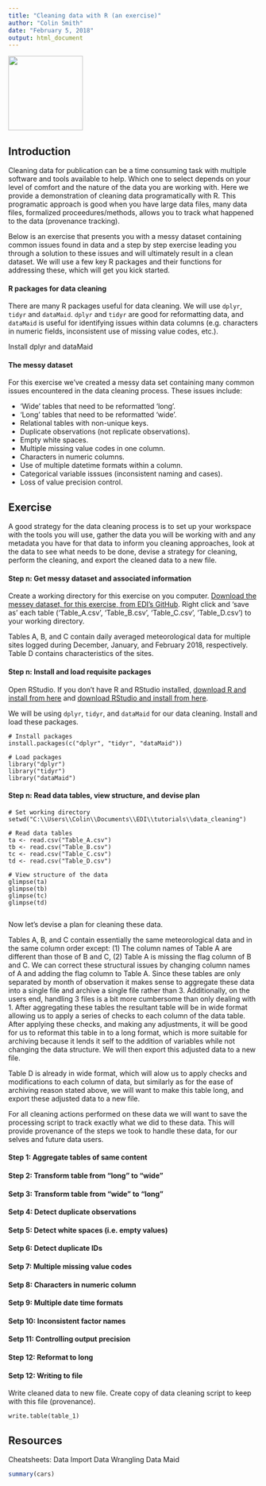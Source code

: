 ```yaml
---
title: "Cleaning data with R (an exercise)"
author: "Colin Smith"
date: "February 5, 2018"
output: html_document
---
```


<div align="left">
<img src="cropped-edi-logo-svg.png" width=150>
</div>


## Introduction

Cleaning data for publication can be a time consuming task with multiple software and tools available to help. Which one to select depends on your level of comfort and the nature of the data you are working with. Here we provide a demonstration of cleaning data programatically with R. This programatic approach is good when you have large data files, many data files, formalized proceedures/methods, allows you to track what happened to the data (provenance tracking).

Below is an exercise that presents you with a messy dataset containing common issues found in data and a step by step exercise leading you through a solution to these issues and will ultimately result in a clean dataset. We will use a few key R packages and their functions for addressing these, which will get you kick started.


#### R packages for data cleaning

There are many R packages useful for data cleaning. We will use `dplyr`, `tidyr` and `dataMaid`. `dplyr` and `tidyr` are good for reformatting data, and `dataMaid` is useful for identifying issues within data columns (e.g. characters in numeric fields, inconsistent use of missing value codes, etc.).

Install dplyr and dataMaid


#### The messy dataset

For this exercise we've created a messy data set containing many common issues encountered in the data cleaning process. These issues include:

* 'Wide' tables that need to be reformatted 'long'.
* 'Long' tables that need to be reformatted 'wide'.
* Relational tables with non-unique keys.
* Duplicate observations (not replicate observations).
* Empty white spaces.
* Multiple missing value codes in one column.
* Characters in numeric columns.
* Use of multiple datetime formats within a column.
* Categorical variable isssues (inconsistent naming and cases).
* Loss of value precision control.


## Exercise

A good strategy for the data cleaning process is to set up your workspace with the tools you will use, gather the data you will be working with and any metadata you have for that data to inform you cleaning approaches, look at the data to see what needs to be done, devise a strategy for cleaning, perform the cleaning, and export the cleaned data to a new file.

#### Step n: Get messy dataset and associated information

Create a working directory for this exercise on you computer. [Download the messey dataset, for this exercise, from EDI's GitHub](https://github.com/EDIorg/tutorials/tree/master/data_cleaning). Right click and 'save as' each table ('Table_A.csv', 'Table_B.csv', 'Table_C.csv', 'Table_D.csv') to your working directory.

Tables A, B, and C contain daily averaged meteorological data for multiple sites logged during December, January, and February 2018, respectively. Table D contains characteristics of the sites.

#### Step n: Install and load requisite packages

Open RStudio. If you don't have R and RStudio installed, [download R and install from here](https://cran.r-project.org/mirrors.html) and [download RStudio and install from here](https://www.rstudio.com/products/rstudio/download/).

We will be using `dplyr`, `tidyr`, and `dataMaid` for our data cleaning. Install and load these packages.

```
# Install packages
install.packages(c("dplyr", "tidyr", "dataMaid"))

# Load packages
library("dplyr")
library("tidyr")
library("dataMaid")

```

#### Step n: Read data tables, view structure, and devise plan


```echo
# Set working directory
setwd("C:\\Users\\Colin\\Documents\\EDI\\tutorials\\data_cleaning")

# Read data tables
ta <- read.csv("Table_A.csv")
tb <- read.csv("Table_B.csv")
tc <- read.csv("Table_C.csv")
td <- read.csv("Table_D.csv")

# View structure of the data
glimpse(ta)
glimpse(tb)
glimpse(tc)
glimpse(td)
                 
```

Now let's devise a plan for cleaning these data. 

Tables A, B, and C contain essentially the same meteorological data and in the same column order except: (1) The column names of Table A are different than those of B and C, (2) Table A is missing the flag column of B and C. We can correct these structural issues by changing column names of A and adding the flag column to Table A. Since these tables are only separated by month of observation it makes sense to aggregate these data into a single file and archive a single file rather than 3. Additionally, on the users end, handling 3 files is a bit more cumbersome than only dealing with 1. After aggregating these tables the resultant table will be in wide format allowing us to apply a series of checks to each column of the data table. After applying these checks, and making any adjustments, it will be good for us to reformat this table in to a long format, which is more suitable for archiving because it lends it self to the addition of variables while not changing the data structure. We will then export this adjusted data to a new file.

Table D is already in wide format, which will alow us to apply checks and modifications to each column of data, but similarly as for the ease of archiving reason stated above, we will want to make this table long, and export these adjusted data to a new file.

For all cleaning actions performed on these data we will want to save the processing script to track exactly what we did to these data. This will provide provenance of the steps we took to handle these data, for our selves and future data users.


#### Step 1: Aggregate tables of same content

#### Step 2: Transform table from "long" to "wide"

#### Setp 3: Transform table from "wide" to "long"

#### Setp 4: Detect duplicate observations

#### Setp 5: Detect white spaces (i.e. empty values)

#### Setp 6: Detect duplicate IDs

#### Setp 7: Multiple missing value codes

#### Setp 8: Characters in numeric column

#### Setp 9: Multiple date time formats

#### Setp 10: Inconsistent factor names 

#### Setp 11: Controlling output precision

#### Step 12: Reformat to long

#### Setp 12: Writing to file

Write cleaned data to new file.
Create copy of data cleaning script to keep with this file (provenance).

```
write.table(table_1)

```

## Resources

Cheatsheets:
Data Import
Data Wrangling
Data Maid

```r
summary(cars)
```

